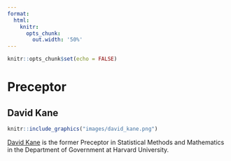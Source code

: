 ```yaml
---
format:
  html:
    knitr:
      opts_chunk:
        out.width: '50%'
---
```


```r
knitr::opts_chunk$set(echo = FALSE)
```

# Preceptor

## David Kane

```r
knitr::include_graphics("images/david_kane.png")
```

[David Kane](https://www.davidkane.info) is the former Preceptor in Statistical Methods and Mathematics in the Department of Government at Harvard University.

<!-- # Head Teaching Fellow -->

<!-- ## Tejas Mundhe -->

<!-- ```{r} -->
<!-- knitr::include_graphics("images/tejas.jpg") -->
<!-- ``` -->

<!-- [Tejas Mundhe](https://github.com/TejasMundhe) (tejasnm07 at gmail.com) is a rising senior at Walnut Hills High School who is interested in Data Science and Robotics. -->

<!-- # Teaching Fellows -->

<!-- ## Nosa Lawani -->

<!-- ```{r} -->
<!-- knitr::include_graphics("images/nosa.jpg") -->
<!-- ``` -->

<!-- Nosa Lawani (nlawani at college.harvard.edu) is a recent graduate of Harvard College. -->



